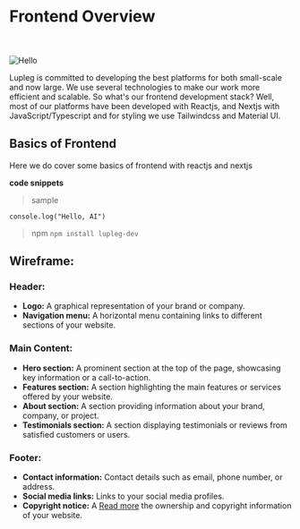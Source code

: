 
# Frontend Overview

<br></br>
<Image src="/images/#" alt="Hello" width={500} height={500} />

Lupleg is committed to developing the best platforms  for both small-scale and now large. We use several technologies to make our work more efficient and scalable. So what's our frontend development stack? Well, most of our platforms have been developed with Reactjs, and Nextjs with JavaScript/Typescript and for styling we use Tailwindcss and Material UI.

## Basics of Frontend

Here we do cover some basics of frontend with reactjs and nextjs

**code snippets**
> sample
```
console.log("Hello, AI")

```
> npm
`npm install lupleg-dev`

## Wireframe:

### Header:
- **Logo:** A graphical representation of your brand or company.
- **Navigation menu:** A horizontal menu containing links to different sections of your website.

### Main Content:
- **Hero section:** A prominent section at the top of the page, showcasing key information or a call-to-action.
- **Features section:** A section highlighting the main features or services offered by your website.
- **About section:** A section providing information about your brand, company, or project.
- **Testimonials section:** A section displaying testimonials or reviews from satisfied customers or users.

### Footer:
- **Contact information:** Contact details such as email, phone number, or address.
- **Social media links:** Links to your social media profiles.
- **Copyright notice:** A [Read more](https://docs.lupleg.website) the ownership and copyright information of your website.
